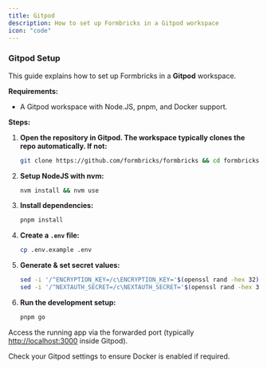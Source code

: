 ```yaml
---
title: Gitpod
description: How to set up Formbricks in a Gitpod workspace
icon: "code"
---
```


### Gitpod Setup

<Info>This guide explains how to set up Formbricks in a **Gitpod** workspace.</Info>

**Requirements:**

- A Gitpod workspace with Node.JS, pnpm, and Docker support.

**Steps:**

1. **Open the repository in Gitpod. The workspace typically clones the repo automatically. If not:**

   ```bash
   git clone https://github.com/formbricks/formbricks && cd formbricks
   ```

2. **Setup NodeJS with nvm:**

   ```bash
   nvm install && nvm use
   ```

3. **Install dependencies:**

   ```bash
   pnpm install
   ```

4. **Create a `.env` file:**

   ```bash
   cp .env.example .env
   ```

5. **Generate & set secret values:**

   ```bash
   sed -i '/^ENCRYPTION_KEY=/c\ENCRYPTION_KEY='$(openssl rand -hex 32) .env
   sed -i '/^NEXTAUTH_SECRET=/c\NEXTAUTH_SECRET='$(openssl rand -hex 32) .env
   ```

6. **Run the development setup:**
   ```bash
   pnpm go
   ```

Access the running app via the forwarded port (typically [http://localhost:3000](http://localhost:3000) inside Gitpod).

<Tip>Check your Gitpod settings to ensure Docker is enabled if required.</Tip>
